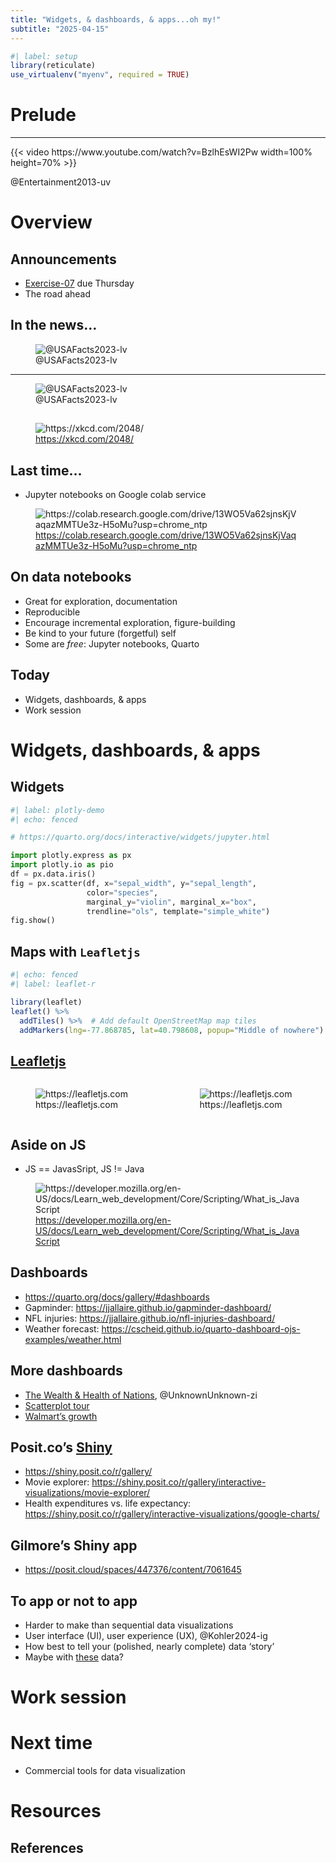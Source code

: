 ```yaml
---
title: "Widgets, & dashboards, & apps...oh my!"
subtitle: "2025-04-15"
---
```


```r
#| label: setup
library(reticulate)
use_virtualenv("myenv", required = TRUE)
```

# Prelude

---

{{< video https://www.youtube.com/watch?v=BzlhEsWI2Pw width=100% height=70% >}}

@Entertainment2013-uv

# Overview

## Announcements

- [Exercise-07](../exercises/ex07-figs-w-python.qmd) [due]{.orange_due} Thursday
- The road ahead

## In the news...

![@USAFacts2023-lv](../include/img/do-women-live-longer-than-men-usafacts.png)

---

![@USAFacts2023-lv](https://datawrapper.dwcdn.net/cr3AX/full.svg)

## {.scrollable}

![<https://xkcd.com/2048/>](https://imgs.xkcd.com/comics/curve_fitting.png){.lightbox}

## Last time...

- Jupyter notebooks on Google colab service

![<https://colab.research.google.com/drive/13WO5Va62sjnsKjVaqazMMTUe3z-H5oMu?usp=chrome_ntp>](../include/img/gapminder-colab.png)

## On data notebooks

- Great for exploration, documentation
- Reproducible
- Encourage incremental exploration, figure-building
- Be kind to your future (forgetful) self
- Some are *free*: Jupyter notebooks, Quarto

## Today

- Widgets, dashboards, & apps
- Work session

# Widgets, dashboards, & apps

## Widgets

<!-- ```{python} -->
<!-- #| label: leaflet-demo -->
<!-- #| code-fold: true -->
<!-- #| echo: fenced -->

<!-- from ipyleaflet import Map, Marker, basemaps, basemap_to_tiles -->
<!-- from IPython.display import display -->

<!-- sparks = (40.796834, -77.865786) -->
<!-- map = Map( -->
<!--   # basemap=basemap_to_tiles( -->
<!--   #   basemaps.NASAGIBS.ModisTerraTrueColorCR, "2017-04-08" -->
<!--   # ), -->
<!--   center=sparks, -->
<!--   zoom=4 -->
<!-- ) -->
<!-- marker = Marker(location=sparks, draggable=True) -->

<!-- map.add_control(marker) -->

<!-- display(map) -->
<!-- ``` -->

<!-- --- -->

::: {#fig-plotly}

```python
#| label: plotly-demo
#| echo: fenced

# https://quarto.org/docs/interactive/widgets/jupyter.html

import plotly.express as px
import plotly.io as pio
df = px.data.iris()
fig = px.scatter(df, x="sepal_width", y="sepal_length", 
                 color="species", 
                 marginal_y="violin", marginal_x="box", 
                 trendline="ols", template="simple_white")
fig.show()
```

:::

## Maps with `Leafletjs`

```r
#| echo: fenced
#| label: leaflet-r

library(leaflet)
leaflet() %>%
  addTiles() %>%  # Add default OpenStreetMap map tiles
  addMarkers(lng=-77.868785, lat=40.798608, popup="Middle of nowhere")
```

## [Leafletjs](https://leafletjs.com)

:::: {.columns}
::: {.column width=50%}
![https://leafletjs.com](../include/img/leaflet-about.png)
:::
::: {.column width=50%}
![https://leafletjs.com](../include/img/leaflet.png)
:::
::::

## Aside on JS

- JS == JavasSript, JS != Java

![<https://developer.mozilla.org/en-US/docs/Learn_web_development/Core/Scripting/What_is_JavaScript>](../include/img/what-is-javascript.png)

## Dashboards

- <https://quarto.org/docs/gallery/#dashboards>
- Gapminder: <https://jjallaire.github.io/gapminder-dashboard/>
- NFL injuries: <https://jjallaire.github.io/nfl-injuries-dashboard/>
- Weather forecast: <https://cscheid.github.io/quarto-dashboard-ojs-examples/weather.html>

## {background-iframe="https://jjallaire.github.io/gapminder-dashboard/"}

## More dashboards

- [The Wealth & Health of Nations](https://observablehq.com/@mbostock/the-wealth-health-of-nations), @UnknownUnknown-zi
- [Scatterplot tour](https://observablehq.com/@d3/scatterplot-tour)
- [Walmart's growth](https://observablehq.com/@d3/walmarts-growth)

## Posit.co's [Shiny](https://shiny.posit.co)

- <https://shiny.posit.co/r/gallery/>
- Movie explorer: <https://shiny.posit.co/r/gallery/interactive-visualizations/movie-explorer/>
- Health expenditures vs. life expectancy: <https://shiny.posit.co/r/gallery/interactive-visualizations/google-charts/>

## Gilmore's Shiny app

- <https://posit.cloud/spaces/447376/content/7061645>

## To app or not to app

::: {.incremental}
- Harder to make than sequential data visualizations
- User interface (UI), user experience (UX), @Kohler2024-ig
- How best to tell your (polished, nearly complete) data 'story'
- Maybe with [these](https://play-project.org/KoBoToolbox/) data?
:::

# Work session

# Next time

- Commercial tools for data visualization

# Resources

## References
